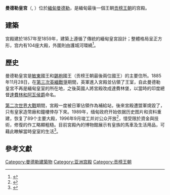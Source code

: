 {{Infobox building
| name                = 曼德勒皇宮
| native_name         = မန္တလေး နန်းတော်
| native_name_lang    = [[緬甸語|緬甸語]]
| former_names        = 
| alternate_names     =Mya Nan San Kyaw Golden Palace 
| status              = 
| image               = Mandalay-Palace-from-Watch-Tower.JPG
| image_alt           = 
| image_size          = 
| caption             = 
| location            = [[曼德勒|曼德勒]]
| address             = 
| location_town       = 
| location_country    = {{flag|Myanmar}}
| coordinates         = {{coord|21|59|34.59|N|96|5|45.28|E|display=inline}}
| groundbreaking_date = 
| start_date          = 1857
| completion_date     = 1859
| opened_date         = 
| inauguration_date   = 
| demolition_date     = 
| destruction_date    = 
| architect           = 
| landlord            = 
| owner = 
| floor_area          = 
| top_floor           = 
| floor_count         = 
| awards              = 
| url                 = 
| embedded            = 
| references          = 
| map_type            = 
| map_alt             = 
| map_caption         = 
| relief              = 
| altitude            = 
| building_type       =
| architectural_style = 
| structural_system   = 
| renovation_date     = 
| height              = 
| architectural       = 
| tip                 = 
| antenna_spire       = 
| roof                = 
| observatory         = 
| other_dimensions    = 
| seating_type        = 
| seating_capacity    = 
| elevator_count      = 
| architecture_firm   = 
| main_contractor     = 
| designations        = 
| ren_architect       = 
| grounds_area        = 
}}

'''曼德勒皇宫'''（{{lang-my|မန္တလေး နန်းတော်}}, {{IPA-my|máɰ̃dəlé náɰ̃dɔ̀|pron}}）位於[[緬甸|緬甸]][[曼德勒|曼德勒]]，是緬甸最後一個王朝[[贡榜王朝|贡榜王朝]]的宫殿。

==建築==
宮殿建於1857年至1859年，建築上遵循了傳統的緬甸皇宮設計；整體格局呈正方形，宫内有104座大殿，外圍則由護城河環繞<ref name=falconer>{{cite book | title=Burmese design & architecture |author1=John Falconer |author2=Luca Invernizzi |author3=Daniel Kahrs |author4=Elizabeth Moore |author5=Luca Invernizzi Tettoni |author6=Alfred Birnbaum |author7=Joe Cummings | page=70 | year=2000 | publisher=Tuttle Publishing | isbn=9789625938820}}</ref>。

==歷史==
曼德勒皇宮是[[敏東|敏東]]國王和[[錫袍|錫袍]]國王（贡榜王朝最後兩位國王）的主要住所。1885年11月28日，在[[第三次英緬戰爭|第三次英緬戰爭]]期間，英軍進入宮殿並佔領了王室，自此曼德勒皇宮不再是緬甸皇室的所在地，之後英國人將宮殿改成達費林堡，以當時的印度總督[[弗雷德里克·汉密尔顿-坦普尔-布莱克伍德，第一代达费林和阿瓦侯爵|達費林和阿瓦侯爵]]命名。

[[第二次世界大戰|第二次世界大戰]]期間，宮殿一度被日軍佔領作為補給站，後來宮殿遭盟軍燒毀了，只有皇家造幣廠和鐘樓倖存下來。1989年，缅甸政府开始依据历史图片和资料重建，恢复了89个主要大殿，1996年9月竣工并对公众开放<ref name="moore">{{cite journal|last=Moore|first=Elizabeth|year=1993|title=The Reconstruction of mandalay Palace|journal=Bulletin of the School of Oriental and African Studies|publisher=University of London|volume=56|issue=2|doi=10.1017/s0041977x0000553x }}</ref>，惜受限於資金與技術，修復的作工略顯粗糙。目前宮殿內的博物館展示有皇族的馬車及生活用品，可藉此瞭解當時皇室的生活<ref>{{cite book |author=葉孝忠|title=《緬甸，逆旅行》 |year=2013 |publisher=遠足文化 |location=新北市 |isbn=9789868899568}}</ref>。

==參考文獻==
{{reflist}}
{{Commons category|Mandalay Palace}}

[[Category:曼德勒建築物|Category:曼德勒建築物]]
[[Category:亚洲宫殿|Category:亚洲宫殿]]
[[Category:贡榜王朝|Category:贡榜王朝]]